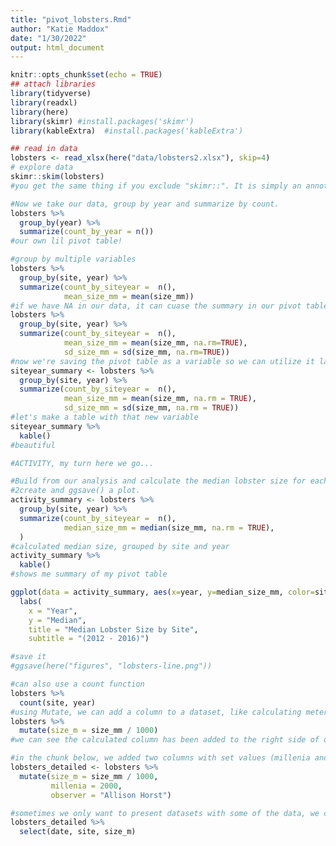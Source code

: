 ```yaml
---
title: "pivot_lobsters.Rmd"
author: "Katie Maddox"
date: "1/30/2022"
output: html_document
---
```


```r
knitr::opts_chunk$set(echo = TRUE)
## attach libraries
library(tidyverse)
library(readxl)
library(here) 
library(skimr) #install.packages('skimr')
library(kableExtra)  #install.packages('kableExtra')
```
```r
## read in data
lobsters <- read_xlsx(here("data/lobsters2.xlsx"), skip=4)
# explore data
skimr::skim(lobsters) 
#you get the same thing if you exclude "skimr::". It is simply an annotation to show where skim() is from.
```
```r
#Now we take our data, group by year and summarize by count.
lobsters %>%
  group_by(year) %>%
  summarize(count_by_year = n())
#our own lil pivot table!
```

```r
#group by multiple variables
lobsters %>%
  group_by(site, year) %>%
  summarize(count_by_siteyear =  n(),
            mean_size_mm = mean(size_mm))
#if we have NA in our data, it can cuase the summary in our pivot table to be NA, so we can have R ignore those NAs using na.rm(TRUE)
lobsters %>%
  group_by(site, year) %>%
  summarize(count_by_siteyear =  n(), 
            mean_size_mm = mean(size_mm, na.rm=TRUE), 
            sd_size_mm = sd(size_mm, na.rm=TRUE))
#now we're saving the pivot table as a variable so we can utilize it later
siteyear_summary <- lobsters %>%
  group_by(site, year) %>%
  summarize(count_by_siteyear =  n(), 
            mean_size_mm = mean(size_mm, na.rm = TRUE), 
            sd_size_mm = sd(size_mm, na.rm = TRUE))
#let's make a table with that new variable
siteyear_summary %>%
  kable()
#beautiful
```
```r
#ACTIVITY, my turn here we go...

#Build from our analysis and calculate the median lobster size for each site year. Your calculation will use the size_mm variable and function to calculate the median (Hint: ?median)
#2create and ggsave() a plot.
activity_summary <- lobsters %>%
  group_by(site, year) %>%
  summarize(count_by_siteyear =  n(), 
            median_size_mm = median(size_mm, na.rm = TRUE),
  )
#calculated median size, grouped by site and year
activity_summary %>%
  kable()
#shows me summary of my pivot table
```
```r
ggplot(data = activity_summary, aes(x=year, y=median_size_mm, color=site)) +geom_line() + theme_minimal() +
  labs(
    x = "Year",
    y = "Median",
    title = "Median Lobster Size by Site",
    subtitle = "(2012 - 2016)")
```
```r
#save it
#ggsave(here("figures", "lobsters-line.png"))
```
```r
#can also use a count function
lobsters %>%
  count(site, year)
#using Mutate, we can add a column to a dataset, like calculating meters from milimeters
lobsters %>%
  mutate(size_m = size_mm / 1000)
#we can see the calculated column has been added to the right side of our rectangle of data

#in the chunk below, we added two columns with set values (millenia and observer) and created a new dataset kinda
lobsters_detailed <- lobsters %>%
  mutate(size_m = size_mm / 1000, 
         millenia = 2000,
         observer = "Allison Horst")
```
```r
#sometimes we only want to present datasets with some of the data, we can do this using the select() function
lobsters_detailed %>%
  select(date, site, size_m)
```

